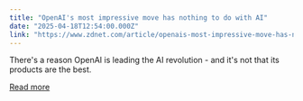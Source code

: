```yaml
---
title: "OpenAI's most impressive move has nothing to do with AI"
date: "2025-04-18T12:54:00.000Z"
link: "https://www.zdnet.com/article/openais-most-impressive-move-has-nothing-to-do-with-ai/"
---
```


There's a reason OpenAI is leading the AI revolution - and it's not that its products are the best.

[Read more](https://www.zdnet.com/article/openais-most-impressive-move-has-nothing-to-do-with-ai/)
